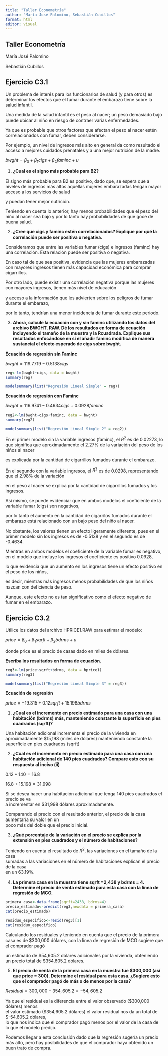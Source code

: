 ---
title: "Taller Econometría"
author: "María José Palomino, Sebastián Cubillos"
format: html
editor: visual
---

## Taller Econometría

María José Palomino

Sebastián Cubillos

## Ejercicio C3.1

Un problema de interés para los funcionarios de salud (y para otros) es determinar los efectos que el fumar durante el embarazo tiene sobre la salud infantil.

Una medida de la salud infantil es el peso al nacer; un peso demasiado bajo puede ubicar al niño en riesgo de contraer varias enfermedades.

Ya que es probable que otros factores que afectan el peso al nacer estén correlacionados con fumar, deben considerarse.

Por ejemplo, un nivel de ingresos más alto en general da como resultado el acceso a mejores cuidados prenatales y a una mejor nutrición de la madre.

$bwght=\beta_0+\beta_1cigs+\beta_2faminc+u$

1.  **¿Cual es el signo más probable para B2?**

El signo más probable para B2 es positivo, dado que, se espera que a niveles de ingresos más altos aquellas mujeres embarazadas tengan mayor acceso a los servicios de salud

y puedan tener mejor nutrición.

Teniendo en cuenta lo anterior, hay menos probabilidades que el peso del niño al nacer sea bajo y por lo tanto hay probabilidades de que goce de buena salud.

2.  **¿Cree que cigs y faminc estén correlacionados? Explique por qué la correlación puede ser positiva o negativa.**

Consideramos que entre las variables fumar (cigs) e ingresos (faminc) hay una correlación. Esta relación puede ser positiva o negativa.

En caso tal de que sea positiva, evidencia que las mujeres embarazadas con mayores ingresos tienen más capacidad económica para comprar cigarrillos.

Por otro lado, puede existir una correlación negativa porque las mujeres con mayores ingresos, tienen más nivel de educación

y acceso a la información que les advierten sobre los peligros de fumar durante el embarazo,

por lo tanto, tendrían una menor incidencia de fumar durante este periodo.

3.  **Ahora, calcule la ecuación con y sin faminc utilizando los datos del archivo BWGHT. RAW. Dé los resultados en forma de ecuación incluyendo el tamaño de la muestra y la Rcuadrada. Explique sus resultados enfocándose en si el añadir faminc modifica de manera sustancial el efecto esperado de cigs sobre bwght.**

**Ecuación de regresión** **sin Faminc**

$bwght=119.7719-0.5138cigs$

```{r}
reg<-lm(bwght~cigs, data = bwght)
summary(reg)
```

```{r}
modelsummary(list("Regresión Lineal Simple" = reg))
```

**Ecuación de regresión con Faminc**

$bwght=116.9741-0.4634cigs+0.0928faminc$

```{r}
reg2<-lm(bwght~cigs+faminc, data = bwght)
summary(reg2)
```

```{r}
modelsummary(list("Regresión Lineal Simple 2" = reg2))
```

En el primer modelo sin la variable ingresos (faminc), el $R^2$ es de 0.02273, lo que significa que aproximadamente el 2.27% de la variación del peso de los niños al nacer

es explicada por la cantidad de cigarrillos fumados durante el embarazo.

En el segundo con la variable ingresos, el $R^2$ es de 0.0298, representando que el 2.98% de la variación

en el peso al nacer se explica por la cantidad de cigarrillos fumados y los ingresos.

Así mismo, se puede evidenciar que en ambos modelos el coeficiente de la variable fumar (cigs) son negativos,

por lo tanto el aumento en la cantidad de cigarrilos fumados durante el embarazo está relacionado con un bajo peso del niño al nacer.

No obstante, los valores tienen un efecto ligeramente diferente, pues en el primer modelo sin los ingresos es de -0.5138 y en el segundo es de -0.4634.

Mientras en ambos modelos el coeficiente de la variable fumar es negativo, en el modelo que incluye los ingresos el coeficiente es positivo 0.0928,

lo que evidencia que un aumento en los ingresos tiene un efecto positivo en el peso de los niños,

es decir, mientras más ingresos menos probabilidades de que los niños nazcan con deficiencia de peso.

Aunque, este efecto no es tan significativo como el efecto negativo de fumar en el embarazo.

## Ejercicio C3.2

Utilice los datos del archivo HPRICE1.RAW para estimar el modelo:

$price=\beta_0+\beta_1sqrft+\beta_2bdrms+u$

donde price es el precio de casas dado en miles de dólares.

**Escriba los resultados en forma de ecuación.**

```{r}
reg3<-lm(price~sqrft+bdrms, data = hprice1)
summary(reg3)
```

```{r}
modelsummary(list("Regresión Lineal Simple 3" = reg3))
```

**Ecuación de regresión**

$price=-19.315+0.12sqrft+15.198bdrms$

1.  **¿Cual es el incremento en precio estimado para una casa con una habitación (bdrms) más, manteniendo constante la superficie en pies cuadrados (sqrft)?**

Una habitación adicional incrementa el precio de la vivienda en aproximadamente \$15,198 (miles de dólares) manteniendo constante la superficie en pies cuadrados (sqrft)

2.  **¿Cual es el incremento en precio estimado para una casa con una habitación adicional de 140 pies cuadrados? Compare esto con su respuesta al inciso (ii)**

$0.12*140=16.8$

$16.8+15.198=31.998$

Si se desea hacer una habitación adicional que tenga 140 pies cuadrados el precio se va\
a incrementar en \$31,998 dólares aproximadamente.

Comparando el precio con el resultado anterior, el precio de la casa aumentaría su valor en un\
poco más del doble que el precio inicial.

3.  **¿Qué porcentaje de la variación en el precio se explica por la extensión en pies cuadrados y el número de habitaciones?**

Teniendo en cuenta el resultado de $R^2$, las variaciones en el tamaño de la casa\
sumadas a las variaciones en el número de habitaciones explican el precio de la casa\
en un 63.19%.

4.  **La primera casa en la muestra tiene sqrft =2,438 y bdrms = 4. Determine el precio de venta estimado para esta casa con la línea de regresión de MCO.**

```{r}
primera_casa<-data.frame(sqrft=2438, bdrms=4)
precio_estimado<-predict(reg3,newdata = primera_casa)
cat(precio_estimado)
```

```{r}
residuo_especifico<-resid(reg3)[1]
cat(residuo_especifico)
```

Calculando los residuales y teniendo en cuenta que el precio de la primera casa es de \$300,000 dólares, con la línea de regresión de MCO sugiere que el comprador pagó

un estimado de \$54,605.2 dólares adicionales por la vivienda, obteniendo un precio total de \$354,605.2 dólares.

5.  **El precio de venta de la primera casa en la muestra fue \$300,000 (así que price = 300). Determine el residual para esta casa. ¿Sugiere esto que el comprador pagó de más o de menos por la casa?**

$Residual= 300,000-354,605.2=-54,605.2$

Ya que el residual es la diferencia entre el valor observado (\$300,000 dólares) menos\
el valor estimado (\$354,605.2 dólares) el valor residual nos da un total de \$-54,605.2 dólares,\
lo que nos indica que el comprador pagó menos por el valor de la casa de lo que el modelo predijo.

Podemos llegar a esta conclusión dado que la regresión sugería un precio más alto, pero hay posibilidades de que el comprador haya obtenido un buen trato de compra.

## 
